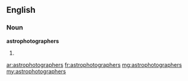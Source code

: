 ==English==

===Noun===
'''astrophotographers'''

# {{plural of|[[astrophotographer]]}}

[[ar:astrophotographers]]
[[fr:astrophotographers]]
[[mg:astrophotographers]]
[[my:astrophotographers]]